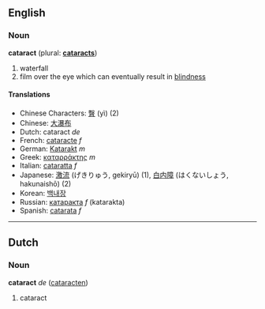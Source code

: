 ==English==
===Noun===
'''cataract''' (plural:  '''[[cataracts]]''')

# waterfall
# film over the eye which can eventually result in [[blindness]]

====Translations====
*Chinese Characters: [[瞖]] (yì) (2)
*Chinese: [[大瀑布]]
*Dutch: cataract ''de''
*French: [[cataracte]] ''f''
*German: [[Katarakt]] ''m''
*Greek: [[καταρράκτης]] ''m''
*Italian: [[cataratta]] ''f''
*Japanese: [[激流]] (げきりゅう, gekiryū) (1), [[白内障]] (はくないしょう, hakunaishō) (2)
*Korean: [[백내장]]
*Russian: [[катаракта]] ''f'' (katarakta)
*Spanish: [[catarata]] ''f''

----

==Dutch==
===Noun===
'''cataract''' ''de'' ([[cataracten]])

# cataract
